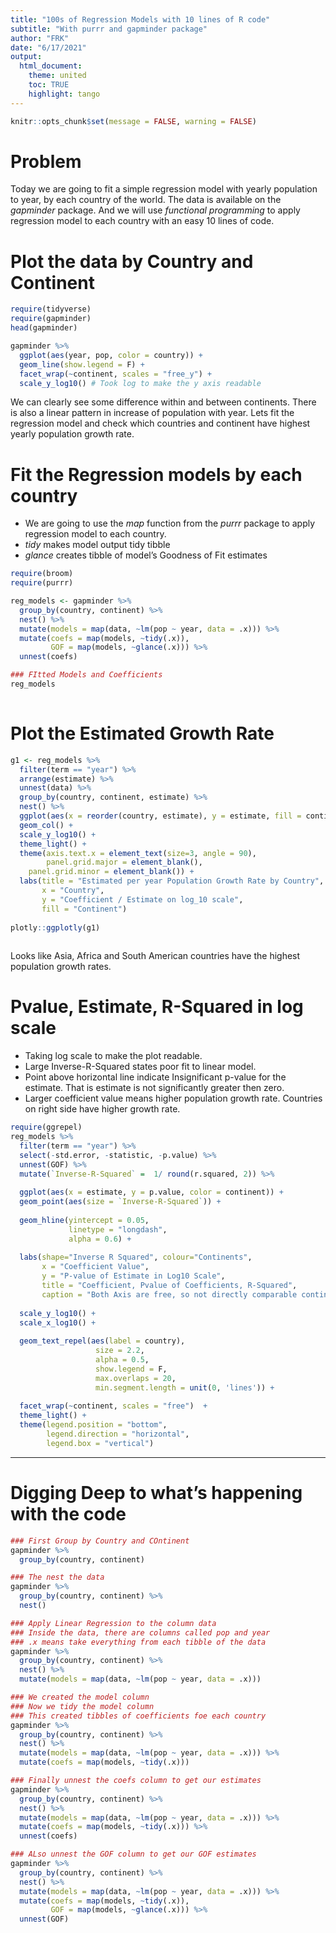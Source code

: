 ```yaml
---
title: "100s of Regression Models with 10 lines of R code"
subtitle: "With purrr and gapminder package"
author: "FRK"
date: "6/17/2021"
output: 
  html_document:
    theme: united
    toc: TRUE
    highlight: tango
---
```


```r
knitr::opts_chunk$set(message = FALSE, warning = FALSE)
```


# Problem

Today we are going to fit a simple regression model with yearly population to year, by each country of the world. The data is available on the *gapminder* package. And we will use *functional programming* to apply regression model to each country with an easy 10 lines of code.

# Plot the data by Country and Continent

```r
require(tidyverse)
require(gapminder)
head(gapminder)

gapminder %>% 
  ggplot(aes(year, pop, color = country)) +
  geom_line(show.legend = F) +
  facet_wrap(~continent, scales = "free_y") +
  scale_y_log10() # Took log to make the y axis readable

```

We can clearly see some difference within and between continents. There is also a linear pattern in increase of population with year. Lets fit the regression model and check which countries and continent have highest yearly population growth rate.


# Fit the Regression models by each country

- We are going to use the *map* function from the *purrr* package to apply regression model to each country.
- *tidy* makes model output tidy tibble
- *glance* creates tibble of model's Goodness of Fit estimates

```r
require(broom)
require(purrr)

reg_models <- gapminder %>%  
  group_by(country, continent) %>% 
  nest() %>% 
  mutate(models = map(data, ~lm(pop ~ year, data = .x))) %>% 
  mutate(coefs = map(models, ~tidy(.x)),
         GOF = map(models, ~glance(.x))) %>% 
  unnest(coefs) 

### FItted Models and Coefficients
reg_models     
   
```

# Plot the Estimated Growth Rate

```r

g1 <- reg_models %>% 
  filter(term == "year") %>% 
  arrange(estimate) %>% 
  unnest(data) %>% 
  group_by(country, continent, estimate) %>% 
  nest() %>% 
  ggplot(aes(x = reorder(country, estimate), y = estimate, fill = continent)) +
  geom_col() + 
  scale_y_log10() +
  theme_light() +
  theme(axis.text.x = element_text(size=3, angle = 90),
        panel.grid.major = element_blank(),
    panel.grid.minor = element_blank()) +
  labs(title = "Estimated per year Population Growth Rate by Country",
       x = "Country",
       y = "Coefficient / Estimate on log_10 scale",
       fill = "Continent")
 
plotly::ggplotly(g1)
        
```

Looks like Asia, Africa and South American countries have the highest population growth rates.

# Pvalue, Estimate, R-Squared in log scale

- Taking log scale to make the plot readable.
- Large Inverse-R-Squared states poor fit to linear model.
- Point above horizontal line indicate Insignificant p-value for the estimate. That is estimate is not significantly greater then zero.
- Larger coefficient value means higher population growth rate. Countries on right side have higher growth rate.

```r
require(ggrepel)
reg_models %>% 
  filter(term == "year") %>% 
  select(-std.error, -statistic, -p.value) %>% 
  unnest(GOF) %>% 
  mutate(`Inverse-R-Squared` =  1/ round(r.squared, 2)) %>% 
  
  ggplot(aes(x = estimate, y = p.value, color = continent)) +
  geom_point(aes(size = `Inverse-R-Squared`)) +
  
  geom_hline(yintercept = 0.05, 
             linetype = "longdash", 
             alpha = 0.6) +
  
  labs(shape="Inverse R Squared", colour="Continents",
       x = "Coefficient Value",
       y = "P-value of Estimate in Log10 Scale", 
       title = "Coefficient, Pvalue of Coefficients, R-Squared",
       caption = "Both Axis are free, so not directly comparable continent wise\nY axis on log scale, X axis is abosolute") +
  
  scale_y_log10() +
  scale_x_log10() +
  
  geom_text_repel(aes(label = country), 
                   size = 2.2, 
                   alpha = 0.5, 
                   show.legend = F, 
                   max.overlaps = 20, 
                   min.segment.length = unit(0, 'lines')) +
  
  facet_wrap(~continent, scales = "free")  +
  theme_light() +
  theme(legend.position = "bottom", 
        legend.direction = "horizontal",  
        legend.box = "vertical")
```

***

# Digging Deep to what's happening with the code

```r

### First Group by Country and COntinent
gapminder %>%  
  group_by(country, continent)

### The nest the data
gapminder %>%  
  group_by(country, continent) %>% 
  nest() 

### Apply Linear Regression to the column data
### Inside the data, there are columns called pop and year
### .x means take everything from each tibble of the data
gapminder %>%  
  group_by(country, continent) %>% 
  nest() %>% 
  mutate(models = map(data, ~lm(pop ~ year, data = .x)))

### We created the model column
### Now we tidy the model column
### This created tibbles of coefficients foe each country
gapminder %>%  
  group_by(country, continent) %>% 
  nest() %>% 
  mutate(models = map(data, ~lm(pop ~ year, data = .x))) %>% 
  mutate(coefs = map(models, ~tidy(.x)))

### Finally unnest the coefs column to get our estimates
gapminder %>%  
  group_by(country, continent) %>% 
  nest() %>% 
  mutate(models = map(data, ~lm(pop ~ year, data = .x))) %>% 
  mutate(coefs = map(models, ~tidy(.x))) %>% 
  unnest(coefs) 

### ALso unnest the GOF column to get our GOF estimates
gapminder %>%  
  group_by(country, continent) %>% 
  nest() %>% 
  mutate(models = map(data, ~lm(pop ~ year, data = .x))) %>% 
  mutate(coefs = map(models, ~tidy(.x)),
         GOF = map(models, ~glance(.x))) %>% 
  unnest(GOF) 
```














